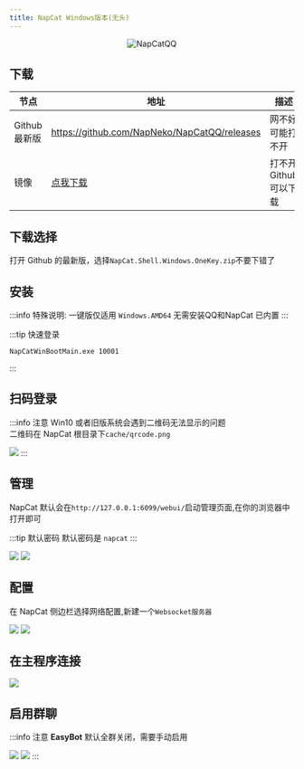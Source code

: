 ```yaml
---
title: NapCat Windows版本(无头)
---
```



<center>

![NapCatQQ](https://socialify.git.ci/NapNeko/NapCatQQ/image?font=Jost&logo=https%3A%2F%2Fnapneko.github.io%2Fassets%2Fnewlogo.png&name=1&owner=1&pattern=Diagonal+Stripes&stargazers=1&theme=Auto)

</center>

## 下载

| 节点          | 地址                                                                                                          | 描述                               |
| ------------- | ------------------------------------------------------------------------------------------------------------- | ---------------------------------- |
| Github 最新版 | https://github.com/NapNeko/NapCatQQ/releases                                                                  | 网不好可能打不开                   |
| 镜像          | [点我下载](https://ghproxy.net/https://github.com/NapNeko/NapCatQQ/releases/download/v4.7.76/NapCat.Shell.Windows.OneKey.zip) | 打不开 Github 可以下载             |


## 下载选择

打开 Github 的最新版，选择`NapCat.Shell.Windows.OneKey.zip`不要下错了

## 安装
:::info
特殊说明: 一键版仅适用 `Windows.AMD64` 无需安装QQ和NapCat 已内置
:::

:::tip 快速登录
```
NapCatWinBootMain.exe 10001
```
:::
## 扫码登录

:::info 注意
Win10 或者旧版系统会遇到二维码无法显示的问题  
二维码在 NapCat 根目录下`cache/qrcode.png`

![](./image/win_2.png)
:::

## 管理

NapCat 默认会在`http://127.0.0.1:6099/webui/`启动管理页面,在你的浏览器中打开即可

:::tip 默认密码
默认密码是 `napcat`
:::

![](../image/napcat_1.png)
![](../image/napcat_2.png)

## 配置

在 NapCat 侧边栏选择网络配置,新建一个`Websocket服务器`

![](../image/napcat_setting.png)
![](../image/enable.png)

## 在主程序连接

![](../image/edit.png)

## 启用群聊

:::info 注意
**EasyBot** 默认全群关闭，需要手动启用

![](../image/group_1.png)
![](../image/group_2.png)
:::